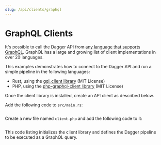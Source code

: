 ```yaml
---
slug: /api/clients/graphql
---
```


# GraphQL Clients

It's possible to call the Dagger API from [any language that supports GraphQL](https://graphql.org/code/). GraphQL has a large and growing list of client implementations in over 20 languages.

This examples demonstrates how to connect to the Dagger API and run a simple pipeline in the following languages:

- Rust, using the [gql_client library](https://github.com/arthurkhlghatyan/gql-client-rs) (MIT License)
- PHP, using the [php-graphql-client library](https://github.com/mghoneimy/php-graphql-client) (MIT License)

Once the client library is installed, create an API client as described below.

<Tabs>
<TabItem value="Rust">

Add the following code to `src/main.rs`:

```rust file=./snippets/clients-graphql/main.rs
```

</TabItem>
<TabItem value="PHP">

Create a new file named `client.php` and add the following code to it:

```php file=./snippets/clients-graphql/client.php
```

</TabItem>
</Tabs>

This code listing initializes the client library and defines the Dagger pipeline to be executed as a GraphQL query.
